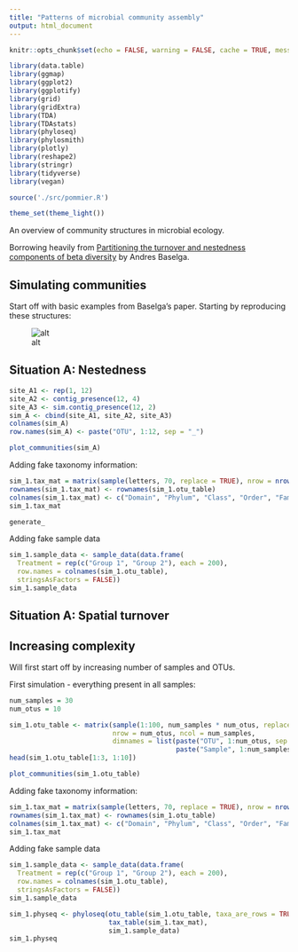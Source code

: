 ```yaml
---
title: "Patterns of microbial community assembly"
output: html_document
---
```


```r
knitr::opts_chunk$set(echo = FALSE, warning = FALSE, cache = TRUE, message = FALSE)
```

```r
library(data.table)
library(ggmap)
library(ggplot2)
library(ggplotify)
library(grid)
library(gridExtra)
library(TDA)
library(TDAstats)
library(phyloseq)
library(phylosmith)
library(plotly)
library(reshape2)
library(stringr)
library(tidyverse)
library(vegan)

source('./src/pommier.R')

theme_set(theme_light())

```

An overview of community structures in microbial ecology.

Borrowing heavily from [Partitioning the turnover and nestedness components of beta diversity](https://onlinelibrary.wiley.com/doi/full/10.1111/j.1466-8238.2009.00490.x) by Andres Baselga.

## Simulating communities

Start off with basic examples from Baselga's paper. Starting by reproducing these structures:

![alt](./images/baselga-structures.png)

## Situation A: Nestedness

```r
site_A1 <- rep(1, 12)
site_A2 <- contig_presence(12, 4)
site_A3 <- sim.contig_presence(12, 2)
sim_A <- cbind(site_A1, site_A2, site_A3)
colnames(sim_A)
row.names(sim_A) <- paste("OTU", 1:12, sep = "_")
```

```r
plot_communities(sim_A) 
```


Adding fake taxonomy information:

```r
sim_1.tax_mat = matrix(sample(letters, 70, replace = TRUE), nrow = nrow(sim_1.otu_table), ncol = 7)
rownames(sim_1.tax_mat) <- rownames(sim_1.otu_table)
colnames(sim_1.tax_mat) <- c("Domain", "Phylum", "Class", "Order", "Family", "Genus", "Species")
sim_1.tax_mat
```

```r
generate_
```



Adding fake sample data
```r
sim_1.sample_data <- sample_data(data.frame(
  Treatment = rep(c("Group 1", "Group 2"), each = 200),
  row.names = colnames(sim_1.otu_table),
  stringsAsFactors = FALSE))
sim_1.sample_data
```


## Situation A: Spatial turnover



## Increasing complexity

Will first start off by increasing number of samples and OTUs.

First simulation - everything present in all samples:

```r

num_samples = 30
num_otus = 10

sim_1.otu_table <- matrix(sample(1:100, num_samples * num_otus, replace = TRUE), 
                          nrow = num_otus, ncol = num_samples,
                          dimnames = list(paste("OTU", 1:num_otus, sep = "_"), 
                                          paste("Sample", 1:num_samples, sep = "_")))
head(sim_1.otu_table[1:3, 1:10])
```

```r
plot_communities(sim_1.otu_table)
```

Adding fake taxonomy information:

```r
sim_1.tax_mat = matrix(sample(letters, 70, replace = TRUE), nrow = nrow(sim_1.otu_table), ncol = 7)
rownames(sim_1.tax_mat) <- rownames(sim_1.otu_table)
colnames(sim_1.tax_mat) <- c("Domain", "Phylum", "Class", "Order", "Family", "Genus", "Species")
sim_1.tax_mat
```


Adding fake sample data
```r
sim_1.sample_data <- sample_data(data.frame(
  Treatment = rep(c("Group 1", "Group 2"), each = 200),
  row.names = colnames(sim_1.otu_table),
  stringsAsFactors = FALSE))
sim_1.sample_data
```



```r
sim_1.physeq <- phyloseq(otu_table(sim_1.otu_table, taxa_are_rows = TRUE), 
                         tax_table(sim_1.tax_mat),
                         sim_1.sample_data)
sim_1.physeq
```
